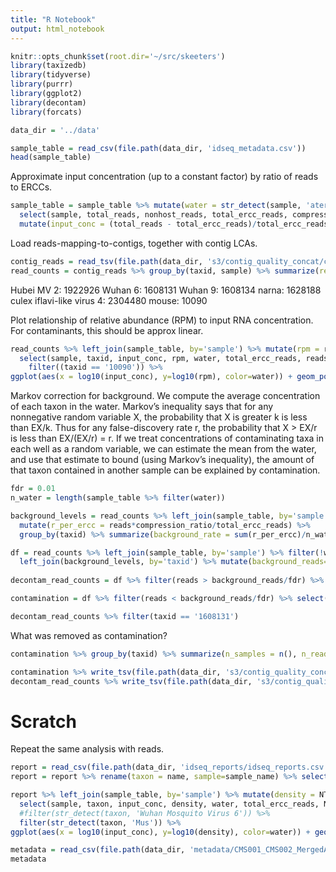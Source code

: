 ```yaml
---
title: "R Notebook"
output: html_notebook
---
```


```r
knitr::opts_chunk$set(root.dir='~/src/skeeters')
library(taxizedb)
library(tidyverse)
library(purrr)
library(ggplot2)
library(decontam)
library(forcats)
```

```r
data_dir = '../data'
```

```r
sample_table = read_csv(file.path(data_dir, 'idseq_metadata.csv'))
head(sample_table)
```

Approximate input concentration (up to a constant factor) by ratio of reads to ERCCs.

```r
sample_table = sample_table %>% mutate(water = str_detect(sample, 'ater')) %>%
  select(sample, total_reads, nonhost_reads, total_ercc_reads, compression_ratio, water) %>%
  mutate(input_conc = (total_reads - total_ercc_reads)/total_ercc_reads, nonhost_frac = nonhost_reads*compression_ratio/total_reads)
```

Load reads-mapping-to-contigs, together with contig LCAs.

```r
contig_reads = read_tsv(file.path(data_dir, 's3/contig_quality_concat/contig_stats_lca.tsv'))
read_counts = contig_reads %>% group_by(taxid, sample) %>% summarize(reads = sum(read_count))
```

Hubei MV 2: 1922926
Wuhan 6: 1608131
Wuhan 9: 1608134
narna: 1628188
culex iflavi-like virus 4: 2304480
mouse: 10090

Plot relationship of relative abundance (RPM) to input RNA concentration. For contaminants, this should be approx linear.

```r
read_counts %>% left_join(sample_table, by='sample') %>% mutate(rpm = reads/total_reads*1e6) %>%
  select(sample, taxid, input_conc, rpm, water, total_ercc_reads, reads) %>%
    filter((taxid == '10090')) %>% 
ggplot(aes(x = log10(input_conc), y=log10(rpm), color=water)) + geom_point()
```

Markov correction for background. We compute the average concentration of each taxon in the water. Markov's inequality says that for any nonnegative random variable X, the probability that X is greater k is less than EX/k. Thus for any false-discovery rate r, the probability that X > EX/r is less than EX/(EX/r) = r. If we treat concentrations of contaminating taxa in each well as a random variable, we can estimate the mean from the water, and use that estimate to bound (using Markov's inequality), the amount of that taxon contained in another sample can be explained by contamination.

```r
fdr = 0.01
n_water = length(sample_table %>% filter(water))

background_levels = read_counts %>% left_join(sample_table, by='sample') %>% filter(water) %>%
  mutate(r_per_ercc = reads*compression_ratio/total_ercc_reads) %>%
  group_by(taxid) %>% summarize(background_rate = sum(r_per_ercc)/n_water)

df = read_counts %>% left_join(sample_table, by='sample') %>% filter(!water) %>%
  left_join(background_levels, by='taxid') %>% mutate(background_reads=total_ercc_reads*background_rate/compression_ratio)
  
decontam_read_counts = df %>% filter(reads > background_reads/fdr) %>% select(sample, taxid, reads)

contamination = df %>% filter(reads < background_reads/fdr) %>% select(sample, taxid)
```

```r
decontam_read_counts %>% filter(taxid == '1608131')
```

What was removed as contamination?

```r
contamination %>% group_by(taxid) %>% summarize(n_samples = n(), n_reads = sum(reads)) %>% arrange(desc(n_samples))
```

```r
contamination %>% write_tsv(file.path(data_dir, 's3/contig_quality_concat/sample_contamination.tsv'))
decontam_read_counts %>% write_tsv(file.path(data_dir, 's3/contig_quality_concat/decontam_sample_read_counts.tsv'))
```


# Scratch

Repeat the same analysis with reads.

```r
report = read_csv(file.path(data_dir, 'idseq_reports/idseq_reports.csv'))
report = report %>% rename(taxon = name, sample=sample_name) %>% select(-water)
```

```r
report %>% left_join(sample_table, by='sample') %>% mutate(density = NT_r/input_conc) %>%
  select(sample, taxon, input_conc, density, water, total_ercc_reads, NT_r) %>%
  #filter(str_detect(taxon, 'Wuhan Mosquito Virus 6')) %>% 
  filter(str_detect(taxon, 'Mus')) %>% 
ggplot(aes(x = log10(input_conc), y=log10(density), color=water)) + geom_point() + facet_wrap(~taxon)
```


```r
metadata = read_csv(file.path(data_dir, 'metadata/CMS001_CMS002_MergedAnnotations.csv')) %>% mutate(sample=NewIDseqName)
metadata
```

